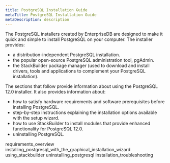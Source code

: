 ```yaml
---
title: PostgreSQL Installation Guide
metaTitle: PostgreSQL Installation Guide
metaDescription: description
---
```


The PostgreSQL installers created by EnterpriseDB are designed to make
it quick and simple to install PostgreSQL on your computer. The
installer provides:

  - a distribution-independent PostgreSQL installation.
  - the popular open-source PostgreSQL administration tool, pgAdmin.
  - the StackBuilder package manager (used to download and install
    drivers, tools and applications to complement your PostgreSQL
    installation).

The sections that follow provide information about using the PostgreSQL
12.0 installer. It also provides information about:

  - how to satisfy hardware requirements and software prerequisites
    before installing PostgreSQL.
  - step-by-step instructions explaining the installation options
    available with the setup wizard.
  - how to use StackBuilder to install modules that provide enhanced
    functionality for PostgreSQL 12.0.
  - uninstalling PostgreSQL.

<div class="toctree" data-maxdepth="5">

requirements_overview
installing_postgresql_with_the_graphical_installation_wizard
using_stackbuilder uninstalling_postgresql
installation_troubleshooting

</div>
